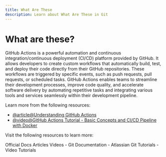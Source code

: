 ```yaml
---
title: What Are These
description: Learn about What Are These in Git
---
```


# What are these?

GitHub Actions is a powerful automation and continuous integration/continuous deployment (CI/CD) platform provided by GitHub. It allows developers to create custom workflows that automatically build, test, and deploy their code directly from their GitHub repositories. These workflows are triggered by specific events, such as push requests, pull requests, or scheduled tasks. GitHub Actions enables teams to streamline their development processes, improve code quality, and accelerate software delivery by automating repetitive tasks and integrating various tools and services seamlessly within their development pipeline.

Learn more from the following resources:

- [@article@Understanding GitHub Actions](https://docs.github.com/en/actions/learn-github-actions/understanding-github-actions)
- [@video@GitHub Actions Tutorial - Basic Concepts and CI/CD Pipeline with Docker](https://www.youtube.com/watch?v=R8_veQiYBjI)

Visit the following resources to learn more:

<Tabs defaultValue="official">
<TabsList>
<TabsTrigger value="official">Official Docs</TabsTrigger>
<TabsTrigger value="article">Articles</TabsTrigger>
<TabsTrigger value="video">Videos</TabsTrigger>
</TabsList>

<TabsContent value="official">
- <Link href="https://git-scm.com/docs">Git Documentation</Link>
</TabsContent>
<TabsContent value="article">
- <Link href="https://www.atlassian.com/git/tutorials">Atlassian Git Tutorials</Link>
</TabsContent>
<TabsContent value="video">
- <Link href="https://www.youtube.com/results?search_query=git+what-are-these+tutorial">Video Tutorials</Link>
</TabsContent>
</Tabs>

<Outlet path="5-github/basics/what-are-these" />
